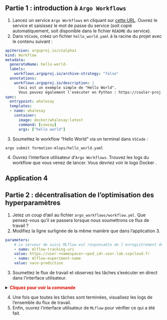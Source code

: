 :::{.nonincremental}
:::: {.callout-tip collapse="true" icon=false}
## Partie 1 : introduction à `Argo Workflows`

1. Lancez un service `Argo Workflows` en cliquant sur [cette URL](https://datalab.sspcloud.fr/launcher/automation/argo-workflows?autoLaunch=true). Ouvrez le service et saisissez le mot de passe du service (soit copié automatiquement, soit disponible dans le fichier `README` du service).
2. Dans `VSCode`, créez un fichier `hello_world.yaml` à la racine du projet avec le contenu suivant :

```yaml
apiVersion: argoproj.io/v1alpha1
kind: Workflow
metadata:
  generateName: hello-world-
  labels:
    workflows.argoproj.io/archive-strategy: "false"
  annotations:
    workflows.argoproj.io/description: |
      Ceci est un exemple simple de "Hello World".
      Vous pouvez également l'exécuter en Python : https://couler-proj.github.io/couler/examples/#hello-world
spec:
  entrypoint: whalesay
  templates:
  - name: whalesay
    container:
      image: docker/whalesay:latest
      command: [cowsay]
      args: ["hello world"]

```

3. Soumettez le workflow "Hello World" via un terminal dans `VSCode` :

```shell
argo submit formation-mlops/hello_world.yaml
```

4. Ouvrez l'interface utilisateur d'`Argo Workflows`. Trouvez les logs du workflow que vous venez de lancer. Vous devriez voir le logo Docker <i class="fab fa-docker" style="color: #18a8fe;"></i>.

::::
:::



## Application 4

:::{.nonincremental}
:::: {.callout-tip collapse="true" icon=false}
## Partie 2 : décentralisation de l'optimisation des hyperparamètres

1. Jetez un coup d'œil au fichier `argo_workflows/workflow.yml`. Que pensez-vous qu'il se passera lorsque nous soumettrons ce flux de travail ?
2. Modifiez la ligne surlignée de la même manière que dans l'application 3.

```.yml
parameters:
    # Le serveur de suivi MLflow est responsable de l'enregistrement des hyper-paramètres et des métriques du modèle.
    - name: mlflow-tracking-uri
    value: https://user-<namespace>-<pod_id>.user.lab.sspcloud.fr
    - name: mlflow-experiment-name
    value: nace-prediction
```

3. Soumettez le flux de travail et observez les tâches s'exécuter en direct dans l'interface utilisateur.

<details>
<summary>
    <font size=\"3\" color=\"darkgreen\"><b>Cliquez pour voir la commande </b></font>
</summary>

```shell
argo submit formation-mlops/argo_workflows/workflow.yml
```

</details>

4. Une fois que toutes les tâches sont terminées, visualisez les logs de l'ensemble du flux de travail.
5. Enfin, ouvrez l'interface utilisateur de `MLflow` pour vérifier ce qui a été fait.
::::

:::
